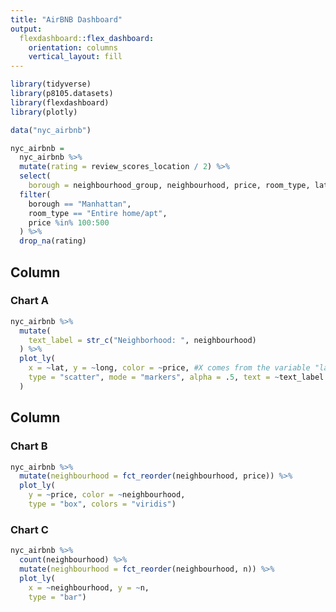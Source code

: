 ```yaml
---
title: "AirBNB Dashboard"
output: 
  flexdashboard::flex_dashboard:
    orientation: columns
    vertical_layout: fill
---
```


```r
library(tidyverse)
library(p8105.datasets)
library(flexdashboard)
library(plotly)
```

```r
data("nyc_airbnb")

nyc_airbnb =
  nyc_airbnb %>% 
  mutate(rating = review_scores_location / 2) %>% 
  select(
    borough = neighbourhood_group, neighbourhood, price, room_type, lat, long, rating) %>% 
  filter(
    borough == "Manhattan",
    room_type == "Entire home/apt",
    price %in% 100:500
  ) %>% 
  drop_na(rating)
```


Column {data-width=650}
-----------------------------------------------------------------------

### Chart A

```r
nyc_airbnb %>% 
  mutate(
    text_label = str_c("Neighborhood: ", neighbourhood)
  ) %>%
  plot_ly(
    x = ~lat, y = ~long, color = ~price, #X comes from the variable "lat"
    type = "scatter", mode = "markers", alpha = .5, text = ~text_label
  )
```

Column {data-width=350}
-----------------------------------------------------------------------

### Chart B

```r
nyc_airbnb %>% 
  mutate(neighbourhood = fct_reorder(neighbourhood, price)) %>% 
  plot_ly(
    y = ~price, color = ~neighbourhood,
    type = "box", colors = "viridis")
```

### Chart C

```r
nyc_airbnb %>% 
  count(neighbourhood) %>% 
  mutate(neighbourhood = fct_reorder(neighbourhood, n)) %>%
  plot_ly(
    x = ~neighbourhood, y = ~n, 
    type = "bar")
```

